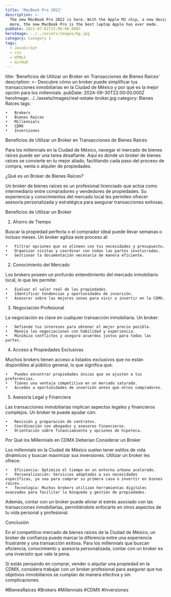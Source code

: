 ```yaml
---
title: 'MacBook Pro 2022'
description: >-
  The new MacBook Pro 2022 is here. With the Apple M2 chip, a new design, and
  more, the new MacBook Pro is the best laptop Apple has ever made.
pubDate: 2022-07-01T22:00:00.000Z
heroImage: ../../assets/images/bg.jpg
category: Category 1
tags:
  - JavaScript
  - css
  - HTML5
  - GitHub
---
```


title: ‘Beneficios de Utilizar un Broker en Transacciones de Bienes Raíces’
description: >-
Descubre cómo un broker puede simplificar tus transacciones inmobiliarias en la Ciudad de México y por qué es la mejor opción para los millennials.
pubDate: 2024-09-30T22:00:00.000Z
heroImage: ../../assets/images/real-estate-broker.jpg
category: Bienes Raíces
tags:

    •	Brokers
    •	Bienes Raíces
    •	Millennials
    •	CDMX
    •	Inversiones

Beneficios de Utilizar un Broker en Transacciones de Bienes Raíces

Para los millennials en la Ciudad de México, navegar el mercado de bienes raíces puede ser una tarea desafiante. Aquí es donde un broker de bienes raíces se convierte en tu mejor aliado, facilitando cada paso del proceso de compra, venta o alquiler de propiedades.

¿Qué es un Broker de Bienes Raíces?

Un broker de bienes raíces es un profesional licenciado que actúa como intermediario entre compradores y vendedores de propiedades. Su experiencia y conocimientos del mercado local les permiten ofrecer asesoría personalizada y estratégica para asegurar transacciones exitosas.

Beneficios de Utilizar un Broker

1. Ahorro de Tiempo

Buscar la propiedad perfecta o el comprador ideal puede llevar semanas o incluso meses. Un broker agiliza este proceso al:

    •	Filtrar opciones que se alineen con tus necesidades y presupuesto.
    •	Organizar visitas y coordinar con todas las partes involucradas.
    •	Gestionar la documentación necesaria de manera eficiente.

2. Conocimiento del Mercado

Los brokers poseen un profundo entendimiento del mercado inmobiliario local, lo que les permite:

    •	Evaluar el valor real de las propiedades.
    •	Identificar tendencias y oportunidades de inversión.
    •	Asesorar sobre las mejores zonas para vivir o invertir en la CDMX.

3. Negociación Profesional

La negociación es clave en cualquier transacción inmobiliaria. Un broker:

    •	Defiende tus intereses para obtener el mejor precio posible.
    •	Maneja las negociaciones con habilidad y experiencia.
    •	Minimiza conflictos y asegura acuerdos justos para todas las partes.

4. Acceso a Propiedades Exclusivas

Muchos brokers tienen acceso a listados exclusivos que no están disponibles al público general, lo que significa que:

    •	Puedes encontrar propiedades únicas que se ajusten a tus preferencias.
    •	Tienes una ventaja competitiva en un mercado saturado.
    •	Accedes a oportunidades de inversión antes que otros compradores.

5. Asesoría Legal y Financiera

Las transacciones inmobiliarias implican aspectos legales y financieros complejos. Un broker te puede ayudar con:

    •	Revisión y preparación de contratos.
    •	Coordinación con abogados y asesores financieros.
    •	Orientación sobre financiamiento y opciones de hipoteca.

Por Qué los Millennials en CDMX Deberían Considerar un Broker

Los millennials en la Ciudad de México suelen tener estilos de vida dinámicos y buscan maximizar sus inversiones. Utilizar un broker les ofrece:

    •	Eficiencia: Optimiza el tiempo en un entorno urbano acelerado.
    •	Personalización: Servicios adaptados a sus necesidades específicas, ya sea para comprar su primera casa o invertir en bienes raíces.
    •	Tecnología: Muchos brokers utilizan herramientas digitales avanzadas para facilitar la búsqueda y gestión de propiedades.

Además, contar con un broker puede aliviar el estrés asociado con las transacciones inmobiliarias, permitiéndote enfocarte en otros aspectos de tu vida personal y profesional.

Conclusión

En el competitivo mercado de bienes raíces de la Ciudad de México, un broker de confianza puede marcar la diferencia entre una experiencia frustrante y una transacción exitosa. Para los millennials que buscan eficiencia, conocimiento y asesoría personalizada, contar con un broker es una inversión que vale la pena.

Si estás pensando en comprar, vender o alquilar una propiedad en la CDMX, considera trabajar con un broker profesional para asegurar que tus objetivos inmobiliarios se cumplan de manera efectiva y sin complicaciones.

#BienesRaíces #Brokers #Millennials #CDMX #Inversiones
